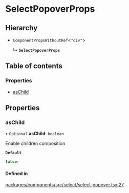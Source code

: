 # SelectPopoverProps

## Hierarchy

- `ComponentPropsWithoutRef`\<`"div"`\>

  ↳ **`SelectPopoverProps`**

## Table of contents

### Properties

- [asChild](SelectPopoverProps.md#aschild)

## Properties

### asChild

• `Optional` **asChild**: `boolean`

Enable children composition

**`Default`**

```ts
false;
```

#### Defined in

[packages/components/src/select/select-popover.tsx:27](https://github.com/vtex/shoreline/blob/9b5214c2f/packages/components/src/select/select-popover.tsx#L27)
